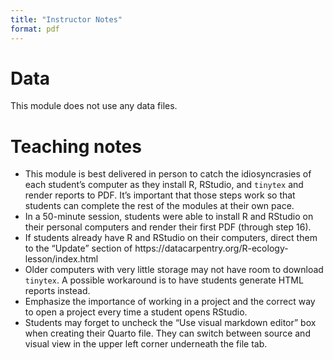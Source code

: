 ```yaml
---
title: "Instructor Notes"
format: pdf
---
```


# Data

This module does not use any data files.

# Teaching notes

- This module is best delivered in person to catch the idiosyncrasies of each student's computer as they install R, RStudio, and `tinytex` and render reports to PDF. It's important that those steps work so that students can complete the rest of the modules at their own pace.
- In a 50-minute session, students were able to install R and RStudio on their personal computers and render their first PDF (through step 16).
- If students already have R and RStudio on their computers, direct them to the "Update" section of https://datacarpentry.org/R-ecology-lesson/index.html
- Older computers with very little storage may not have room to download `tinytex`. A possible workaround is to have students generate HTML reports instead.
- Emphasize the importance of working in a project and the correct way to open a project every time a student opens RStudio.
- Students may forget to uncheck the "Use visual markdown editor" box when creating their Quarto file. They can switch between source and visual view in the upper left corner underneath the file tab.
